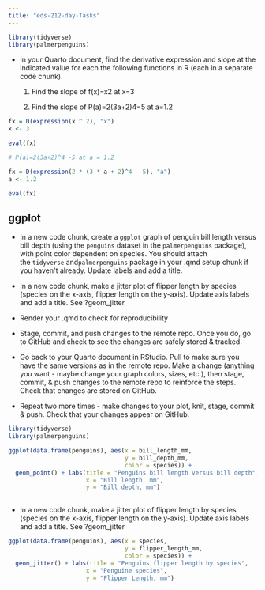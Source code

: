 ```yaml
---
title: "eds-212-day-Tasks"
---
```


```r
library(tidyverse)
library(palmerpenguins)
```

-   In your Quarto document, find the derivative expression and slope at the indicated value for each the following functions in R (each in a separate code chunk).

    1.  Find the slope of f(x)=x2 at x=3

    2.  Find the slope of P(a)=2(3a+2)4−5 at a=1.2

```r
fx = D(expression(x ^ 2), "x")
x <- 3

eval(fx)
```

```r
# P(a)=2(3a+2)^4 -5 at a = 1.2

fx = D(expression(2 * (3 * a + 2)^4 - 5), "a")
a <- 1.2

eval(fx)
```

## ggplot

-   In a new code chunk, create a `ggplot` graph of penguin bill length versus bill depth (using the `penguins` dataset in the `palmerpenguins` package), with point color dependent on species. You should attach the `tidyverse` and`palmerpenguins` package in your .qmd setup chunk if you haven\'t already. Update labels and add a title.

-   In a new code chunk, make a jitter plot of flipper length by species (species on the x-axis, flipper length on the y-axis). Update axis labels and add a title. See ?geom_jitter

-   Render your .qmd to check for reproducibility

-   Stage, commit, and push changes to the remote repo. Once you do, go to GitHub and check to see the changes are safely stored & tracked.

-   Go back to your Quarto document in RStudio. Pull to make sure you have the same versions as in the remote repo. Make a change (anything you want - maybe change your graph colors, sizes, etc.), then stage, commit, & push changes to the remote repo to reinforce the steps. Check that changes are stored on GitHub.

-   Repeat two more times - make changes to your plot, knit, stage, commit & push. Check that your changes appear on GitHub.

```r
library(tidyverse)
library(palmerpenguins)
```

```r

ggplot(data.frame(penguins), aes(x = bill_length_mm, 
                                 y = bill_depth_mm, 
                                 color = species)) +
  geom_point() + labs(title = "Penguins bill length versus bill depth", 
                      x = "Bill length, mm", 
                      y = "Bill depth, mm")
  
```

-   In a new code chunk, make a jitter plot of flipper length by species (species on the x-axis, flipper length on the y-axis). Update axis labels and add a title. See ?geom_jitter

```r

ggplot(data.frame(penguins), aes(x = species, 
                                 y = flipper_length_mm, 
                                 color = species)) +
  geom_jitter() + labs(title = "Penguins flipper length by species", 
                      x = "Penguine species", 
                      y = "Flipper Length, mm")
```
